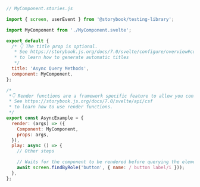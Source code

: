 ```js
// MyComponent.stories.js

import { screen, userEvent } from '@storybook/testing-library';

import MyComponent from './MyComponent.svelte';

export default {
  /* 👇 The title prop is optional.
   * See https://storybook.js.org/docs/7.0/svelte/configure/overview#configure-story-loading
   * to learn how to generate automatic titles
   */
  title: 'Async Query Methods',
  component: MyComponent,
};

/*
 *👇 Render functions are a framework specific feature to allow you control on how the component renders.
 * See https://storybook.js.org/docs/7.0/svelte/api/csf
 * to learn how to use render functions.
 */
export const AsyncExample = {
  render: (args) => ({
    Component: MyComponent,
    props: args,
  }),
  play: async () => {
    // Other steps

    // Waits for the component to be rendered before querying the element
    await screen.findByRole('button', { name: / button label/i }));
  },
};
```